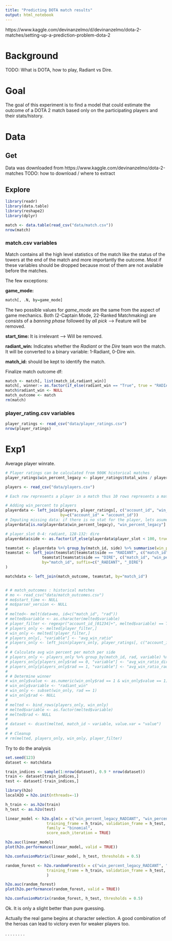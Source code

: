 ---
title: "Predicting DOTA match results"
output: html_notebook
---

https://www.kaggle.com/devinanzelmo/d/devinanzelmo/dota-2-matches/setting-up-a-prediction-problem-dota-2


# Background
TODO: What is DOTA, how to play, Radiant vs Dire.

# Goal
The goal of this experiment is to find a model that could estimate the outcome of a DOTA 2 match based only on the participating players and their stats/history.

# Data

## Get
Data was downloaded from https://www.kaggle.com/devinanzelmo/dota-2-matches
TODO: how to download / where to extract

## Explore
```{r, message=FALSE}
library(readr)
library(data.table)
library(reshape2)
library(dplyr)

match <- data.table(read_csv("data/match.csv"))
nrow(match)
```

### match.csv variables
Match contains all the high level statistics of the match like the status of the towers at the end of the match and more importantly the outcome. Most if these variables should be dropped because most of them are not available before the matches.

The few exceptions:

**game_mode:**
```{r}
match[, .N, by=game_mode]
```
The two possible values for *game_mode* are the same from the aspect of game mechanics. Both (2-Captain Mode, 22-Ranked Matchmaking) are consists of a *banning phase* followed by *all pick* --> Feature will be removed. 

**start_time:**
It is irrelevant --> Will be removed.

**radiant_win:**
Indicates whether the *Radiant* or the *Dire* team won the match. It will be converted to a binary variable: 1-Radiant, 0-Dire win.

**match_id:** should be kept to identify the match.

Finalize match outcome df:
```{r}
match <- match[, list(match_id,radiant_win)]
match[, winner:= as.factor(if_else(radiant_win == "True", true = "RADIANT", false = "DIRE"))]
match$radiant_win <- NULL
match_outcome <- match
rm(match)
```

### player_rating.csv variables
```{r, message=FALSE}
player_ratings <- read_csv("data/player_ratings.csv")
nrow(player_ratings)
```

# Exp1
Average player winrate.

```{r, message=FALSE}
# Player ratings can be calculated from 900K historical matches
player_ratings$win_percent_legacy <- player_ratings$total_wins / player_ratings$total_matches
```

```{r, message=FALSE}
players <- read_csv("data/players.csv")

# Each row represents a player in a match thus 10 rows represents a match

# Adding win_percent to players
playerdata <- left_join(players, player_ratings[, c("account_id", "win_percent_legacy")],
                        by=c("account_id" = "account_id"))
# Imputing missing data: if there is no stat for the player, lets asume he is an average player (id 0 is for the average)
playerdata[is.na(playerdata$win_percent_legacy), "win_percent_legacy"] <- player_ratings[player_ratings$account_id == 0, "win_percent_legacy"]

# player_slot 0-4: radiant, 128-132: dire
playerdata$side <- as.factor(if_else(playerdata$player_slot < 100, true = "RADIANT", false = "DIRE"))

teamstat <- playerdata %>% group_by(match_id, side) %>% summarise(win_percent_legacy=mean(win_percent_legacy))
teamstat <- left_join(teamstat[teamstat$side == "RADIANT", c("match_id", "win_percent_legacy")],
                teamstat[teamstat$side == "DIRE", c("match_id", "win_percent_legacy")],
                by="match_id", suffix=c("_RADIANT", "_DIRE")
)

matchdata <- left_join(match_outcome, teamstat, by="match_id")



```


```{r}
# # match_outcomes : historical matches
# mo <- read_csv("data/match_outcomes.csv")
# mo$start_time <- NULL
# mo$parser_version <- NULL
# 
# melted<- melt(data=mo, id=c("match_id", "rad"))
# melted$variable <- as.character(melted$variable)
# player_filter <- regexpr("account_id_[01234]+", melted$variable) == T
# players_only <- melted[player_filter,]
# win_only <- melted[!player_filter,]
# players_only[, "variable"] <- "avg_win_ratio"
# players_only <- left_join(players_only, player_ratings[, c("account_id", "win_percent")], by=c("value" = "account_id"))
# 
# # Calculate avg win percent per match per side
# players_only <- players_only %>% group_by(match_id, rad, variable) %>% summarise(value=mean(win_percent))
# players_only[players_only$rad == 0, "variable"] <- "avg_win_ratio_dire"
# players_only[players_only$rad == 1, "variable"] <- "avg_win_ratio_radiant"
# 
# # Determine winner
# win_only$value <- as.numeric(win_only$rad == 1 & win_only$value == 1)
# win_only$variable <- "radiant_win"
# win_only <- subset(win_only, rad == 1)
# win_only$rad <- NULL
# 
# melted <- bind_rows(players_only, win_only)
# melted$variable <- as.factor(melted$variable)
# melted$rad <- NULL
# 
# dataset <- dcast(melted, match_id ~ variable, value.var = "value")
# 
# # Cleanup
# rm(melted, players_only, win_only, player_filter)
```

Try to do the analysis

```{r}
set.seed(123)
dataset <- matchdata

train_indices <- sample(1:nrow(dataset), 0.9 * nrow(dataset))
train <- dataset[train_indices,]
test <- dataset[-train_indices,]

library(h2o)
localH2O = h2o.init(nthreads=-1)

h_train <- as.h2o(train)
h_test <- as.h2o(test)

linear_model <- h2o.glm(x = c("win_percent_legacy_RADIANT", "win_percent_legacy_DIRE"), y = "winner",
                  training_frame = h_train, validation_frame = h_test,
                  family = "binomial",
                  score_each_iteration = TRUE)

h2o.auc(linear_model)
plot(h2o.performance(linear_model, valid = TRUE))

h2o.confusionMatrix(linear_model, h_test, thresholds = 0.5)

random_forest <- h2o.randomForest(x = c("win_percent_legacy_RADIANT", "win_percent_legacy_DIRE"), y = "winner",
                  training_frame = h_train, validation_frame = h_test,
                  )

h2o.auc(random_forest)
plot(h2o.performance(random_forest, valid = TRUE))

h2o.confusionMatrix(random_forest, h_test, thresholds = 0.5)

```

Ok. It is only a slight better than pure guessing.

Actually the real game begins at character selection. A good combination of the heroas can lead to victory even for weaker players too.

.
.
.
.
.
.
.
.